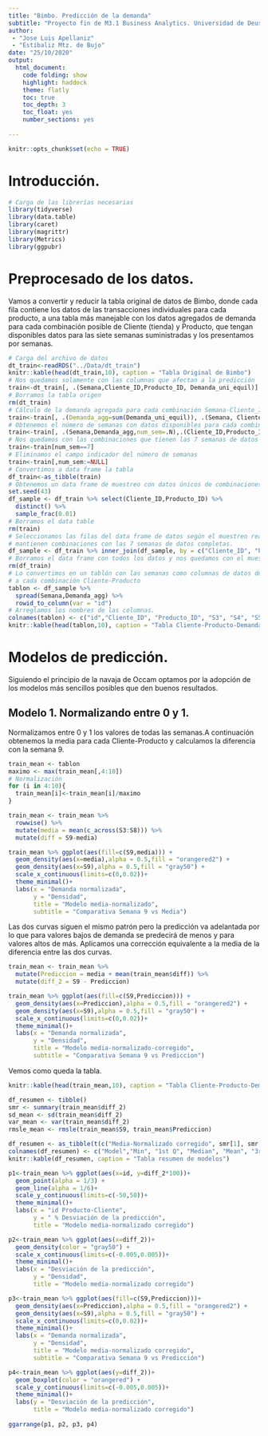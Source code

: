 ```yaml
---
title: "Bimbo. Predicción de la demanda"
subtitle: "Proyecto fin de M3.1 Business Analytics. Universidad de Deusto.                  Programa en Big Data y Business Intelligence"
author: 
 - "Jose Luis Apellaniz"
 - "Estíbaliz Mtz. de Bujo"
date: "25/10/2020"
output: 
  html_document:
    code folding: show
    highlight: haddock
    theme: flatly
    toc: true
    toc_depth: 3
    toc_float: yes
    number_sections: yes
    
---
```


```r
knitr::opts_chunk$set(echo = TRUE)
```
# Introducción.

```r
# Carga de las librerías necesarias
library(tidyverse)
library(data.table)
library(caret)
library(magrittr)
library(Metrics)
library(ggpubr)
```

# Preprocesado de los datos.
Vamos a convertir y reducir la tabla original de datos de Bimbo, donde cada fila contiene los datos de las transacciones individuales para cada producto, a una tabla más manejable con los datos agregados de demanda para cada combinación posible de Cliente (tienda) y Producto, que tengan disponibles datos para las siete semanas suministradas y los presentamos por semanas.

```r
# Carga del archivo de datos
dt_train<-readRDS("../Data/dt_train")
knitr::kable(head(dt_train,10), caption = "Tabla Original de Bimbo")
# Nos quedamos solamente con las columnas que afectan a la predicción
train<-dt_train[, .(Semana,Cliente_ID,Producto_ID, Demanda_uni_equil)]
# Borramos la tabla origen
rm(dt_train)
# Cálculo de la demanda agregada para cada combinación Semana-Cliente_ID-Producto_ID
train<-train[, .(Demanda_agg=sum(Demanda_uni_equil)), .(Semana, Cliente_ID,Producto_ID)]
# Obtenemos el número de semanas con datos disponibles para cada combinación Cliente_ID-Producto_ID
train<-train[, .(Semana,Demanda_agg,num_sem=.N),.(Cliente_ID,Producto_ID)]
# Nos quedamos con las combinaciones que tienen las 7 semanas de datos
train<-train[num_sem==7]
# Eliminamos el campo indicador del número de semanas
train<-train[,num_sem:=NULL]
# Convertimos a data frame la tabla
df_train<-as_tibble(train)
# Obtenemos un data frame de muestreo con datos únicos de combinaciones Cliente-
set.seed(43)
df_sample <- df_train %>% select(Cliente_ID,Producto_ID) %>% 
  distinct() %>%
  sample_frac(0.01) 
# Borramos el data table
rm(train)
# Seleccionamos las filas del data frame de datos según el muestreo realizado de forma que se 
# mantienen combinaciones con las 7 semanas de datos completas.
df_sample <- df_train %>% inner_join(df_sample, by = c("Cliente_ID", "Producto_ID"))
# Borramos el data frame con todos los datos y nos quedamos con el muestreado
rm(df_train)
# Lo convertimos en un tablón con las semanas como columnas de datos de demanda y añadimos un id
# a cada combinación Cliente-Producto
tablon <- df_sample %>% 
  spread(Semana,Demanda_agg) %>% 
  rowid_to_column(var = "id")
# Arreglamos los nombres de las columnas.
colnames(tablon) <- c("id","Cliente_ID", "Producto_ID", "S3", "S4", "S5", "S6", "S7", "S8", "S9")
knitr::kable(head(tablon,10), caption = "Tabla Cliente-Producto-Demanda")
```

# Modelos de predicción.
Siguiendo el principio de la navaja de Occam optamos por la adopción de los modelos más sencillos posibles que den buenos resultados.

## Modelo 1. Normalizando entre 0 y 1.
Normalizamos entre 0 y 1 los valores de todas las semanas.A continuación obtenemos la media para cada Cliente-Producto y calculamos la diferencia con la semana 9.

```r
train_mean <- tablon
maximo <- max(train_mean[,4:10])
# Normalización
for (i in 4:10){
  train_mean[i]<-train_mean[i]/maximo
}

train_mean <- train_mean %>% 
  rowwise() %>% 
  mutate(media = mean(c_across(S3:S8))) %>% 
  mutate(diff = S9-media)

train_mean %>% ggplot(aes(fill=c(S9,media))) + 
  geom_density(aes(x=media),alpha = 0.5,fill = "orangered2") +
  geom_density(aes(x=S9),alpha = 0.5,fill = "gray50") +
  scale_x_continuous(limits=c(0,0.02))+
  theme_minimal()+
  labs(x = "Demanda normalizada",
       y = "Densidad",
       title = "Modelo media-normalizado",
       subtitle = "Comparativa Semana 9 vs Media")

```

Las dos curvas siguen el mismo patrón pero la predicción va adelantada por lo que 
para valores bajos de demanda se predecirá de menos y para valores altos
de más. Aplicamos una corrección equivalente a la media de la diferencia 
entre las dos curvas.


```r
train_mean <- train_mean %>% 
  mutate(Prediccion = media + mean(train_mean$diff)) %>% 
  mutate(diff_2 = S9 - Prediccion)

train_mean %>% ggplot(aes(fill=c(S9,Prediccion))) + 
  geom_density(aes(x=Prediccion),alpha = 0.5,fill = "orangered2") +
  geom_density(aes(x=S9),alpha = 0.5,fill = "gray50") +
  scale_x_continuous(limits=c(0,0.02))+
  theme_minimal()+
  labs(x = "Demanda normalizada",
       y = "Densidad",
       title = "Modelo media-normalizado-corregido",
       subtitle = "Comparativa Semana 9 vs Prediccion")

```

Vemos como queda la tabla.
```r
knitr::kable(head(train_mean,10), caption = "Tabla Cliente-Producto-Demanda")

df_resumen <- tibble() 
smr <- summary(train_mean$diff_2) 
sd_mean <- sd(train_mean$diff_2)
var_mean <- var(train_mean$diff_2)
rmsle_mean <- rmsle(train_mean$S9, train_mean$Prediccion)

df_resumen <- as_tibble(t(c("Media-Normalizado corregido", smr[1], smr[2], smr[3], smr[4], smr[5], smr[6], sd_mean, var_mean, rmsle_mean)))
colnames(df_resumen) <- c("Model","Min", "1st Q", "Median", "Mean", "3rd Q", "Max", "SD", "Var", "RMSLE")
knitr::kable(df_resumen, caption = "Tabla resumen de modelos")
```




```r
p1<-train_mean %>% ggplot(aes(x=id, y=diff_2*100))+
  geom_point(alpha = 1/3) +
  geom_line(alpha = 1/6)+
  scale_y_continuous(limits=c(-50,50))+
  theme_minimal()+
  labs(x = "id Producto-Cliente",
       y = " % Desviación de la predicción",
       title = "Modelo media-normalizado corregido")

p2<-train_mean %>% ggplot(aes(x=diff_2))+
  geom_density(color = "gray50") +
  scale_x_continuous(limits=c(-0.005,0.005))+
  theme_minimal()+
  labs(x = "Desviación de la predicción",
       y = "Densidad",
       title = "Modelo media-normalizado corregido")

p3<-train_mean %>% ggplot(aes(fill=c(S9,Prediccion)))+
  geom_density(aes(x=Prediccion),alpha = 0.5,fill = "orangered2") +
  geom_density(aes(x=S9),alpha = 0.5,fill = "gray50") +
  scale_x_continuous(limits=c(0,0.02))+
  theme_minimal()+
  labs(x = "Demanda normalizada",
       y = "Densidad",
       title = "Modelo media-normalizado corregido",
       subtitle = "Comparativa Semana 9 vs Predicción")

p4<-train_mean %>% ggplot(aes(y=diff_2))+
  geom_boxplot(color = "orangered") +
  scale_y_continuous(limits=c(-0.005,0.005))+
  theme_minimal()+
  labs(y = "Desviación de la predicción",
       title = "Modelo media-normalizado corregido")
  
ggarrange(p1, p2, p3, p4)
```

```r

```


